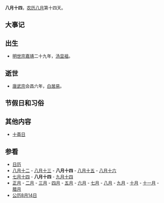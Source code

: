 {{Lunar08Calendar}}
'''八月十四'''，[[农历|农历]][[八月_(农历)|八月]]第十四天。

==大事记==

==出生==
*[[明世宗|明世宗]][[嘉靖|嘉靖]]二十九年，[[汤显祖|汤显祖]]。

==逝世==
*[[唐武宗|唐武宗]]会昌六年，[[白居易|白居易]]。

==节假日和习俗==

==其他内容==
*[[十斋日|十斋日]]

==参看==
*[[历史上的今天|日历]]
*[[八月十二|八月十二]] - [[八月十三|八月十三]] - '''八月十四''' - [[八月十五|八月十五]] - [[八月十六|八月十六]]
*[[七月十四|七月十四]] - '''八月十四''' - [[九月十四|九月十四]]
*[[正月|正月]] - [[二月_(农历)|二月]] - [[三月_(农历)|三月]] - [[四月_(农历)|四月]] - [[五月_(农历)|五月]] - [[六月_(农历)|六月]] - [[七月_(农历)|七月]] - [[八月_(农历)|八月]] - [[九月_(农历)|九月]] - [[十月_(农历)|十月]] - [[十一月_(农历)|十一月]] - [[腊月|腊月]]
*[[公历|公历]][[8月14日|8月14日]]